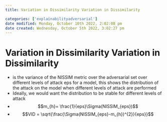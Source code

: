 ```yaml
---
title: Variation in Dissimilarity Variation in Dissimilarity

categories: ['explainabilityadversarial']
date modified: Monday, October 10th 2022, 2:02:08 pm
date created: Wednesday, October 5th 2022, 3:02:27 pm
---
```


# Variation in Dissimilarity Variation in Dissimilarity
- is the variance of the NISSIM metric over the adversarial set over different levels of attack eps for a model, this shows the distribution of the attack on the model when different levels of attack are performed
- Ideally, we would want the distribution to be stable for different levels of attack
- $$m_{h}= \frac{1}{eps}\Sigma(NISSIM_{eps})$$
- $$VID = \sqrt{\frac{\Sigma(NISSIM_{eps}-m_{h})^{2}}{eps}}$$



